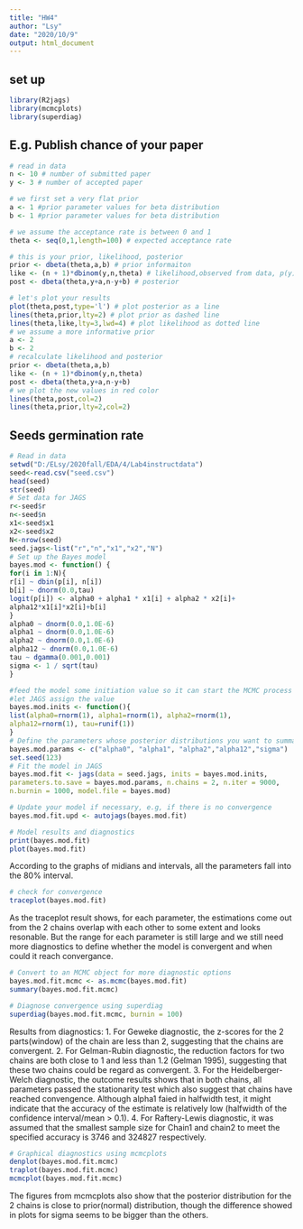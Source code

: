 ---
title: "HW4"
author: "Lsy"
date: "2020/10/9"
output: html_document
---
## set up
```{R, warning=FALSE}

library(R2jags)
library(mcmcplots)
library(superdiag)
```
## E.g. Publish chance of your paper
```{r}
# read in data
n <- 10 # number of submitted paper
y <- 3 # number of accepted paper

# we first set a very flat prior
a <- 1 #prior parameter values for beta distribution
b <- 1 #prior parameter values for beta distribution

# we assume the acceptance rate is between 0 and 1
theta <- seq(0,1,length=100) # expected acceptance rate

# this is your prior, likelihood, posterior
prior <- dbeta(theta,a,b) # prior informaiton
like <- (n + 1)*dbinom(y,n,theta) # likelihood,observed from data, p(y)=1/(n+1)[see p64-67 Mr.Shen's Bayes textbook]
post <- dbeta(theta,y+a,n-y+b) # posterior

# let's plot your results
plot(theta,post,type='l') # plot posterior as a line
lines(theta,prior,lty=2) # plot prior as dashed line
lines(theta,like,lty=3,lwd=4) # plot likelihood as dotted line
# we assume a more informative prior
a <- 2
b <- 2
# recalculate likelihood and posterior
prior <- dbeta(theta,a,b)
like <- (n + 1)*dbinom(y,n,theta)
post <- dbeta(theta,y+a,n-y+b)
# we plot the new values in red color
lines(theta,post,col=2)
lines(theta,prior,lty=2,col=2)
```

## Seeds germination rate
```{R, warning=FALSE}
# Read in data
setwd("D:/ELsy/2020fall/EDA/4/Lab4instructdata")
seed<-read.csv("seed.csv")
head(seed)
str(seed)
# Set data for JAGS
r<-seed$r
n<-seed$n
x1<-seed$x1
x2<-seed$x2
N<-nrow(seed)
seed.jags<-list("r","n","x1","x2","N")
# Set up the Bayes model
bayes.mod <- function() {
for(i in 1:N){
r[i] ~ dbin(p[i], n[i])
b[i] ~ dnorm(0.0,tau)
logit(p[i]) <- alpha0 + alpha1 * x1[i] + alpha2 * x2[i]+
alpha12*x1[i]*x2[i]+b[i]
}
alpha0 ~ dnorm(0.0,1.0E-6)
alpha1 ~ dnorm(0.0,1.0E-6)
alpha2 ~ dnorm(0.0,1.0E-6)
alpha12 ~ dnorm(0.0,1.0E-6)
tau ~ dgamma(0.001,0.001)
sigma <- 1 / sqrt(tau)
}

#feed the model some initiation value so it can start the MCMC process
#let JAGS assign the value
bayes.mod.inits <- function(){
list(alpha0=rnorm(1), alpha1=rnorm(1), alpha2=rnorm(1),
alpha12=rnorm(1), tau=runif(1))
}
# Define the parameters whose posterior distributions you want to summarize
bayes.mod.params <- c("alpha0", "alpha1", "alpha2","alpha12","sigma")
set.seed(123)
# Fit the model in JAGS
bayes.mod.fit <- jags(data = seed.jags, inits = bayes.mod.inits,
parameters.to.save = bayes.mod.params, n.chains = 2, n.iter = 9000,
n.burnin = 1000, model.file = bayes.mod)

# Update your model if necessary, e.g, if there is no convergence
bayes.mod.fit.upd <- autojags(bayes.mod.fit)

# Model results and diagnostics
print(bayes.mod.fit)
plot(bayes.mod.fit)
```
According to the graphs of midians and intervals, all the parameters fall into the 80% interval.


```{R}
# check for convergence
traceplot(bayes.mod.fit)
```
As the traceplot result shows, for each parameter, the estimations come out from the 2 chains overlap with each other to some extent and looks resonable.
But the range for each parameter is still large and we still need more diagnostics to define whether the model is convergent and when could it reach convergance.

```{R}
# Convert to an MCMC object for more diagnostic options
bayes.mod.fit.mcmc <- as.mcmc(bayes.mod.fit)
summary(bayes.mod.fit.mcmc)
```

```{r}
# Diagnose convergence using superdiag
superdiag(bayes.mod.fit.mcmc, burnin = 100)
```
Results from diagnostics:
1. For Geweke diagnostic, the z-scores for the 2 parts(window) of the chain are less than 2, suggesting that the chains are convergent.
2. For Gelman-Rubin diagnostic, the reduction factors for two chains are both close to 1 and less than 1.2 (Gelman 1995), suggesting that these two chains could be regard as convergent.
3. For the Heidelberger-Welch diagnostic, the outcome results shows that in both chains, all parameters passed the stationarity test which also suggest that chains have reached convengence. Although alpha1 faied in halfwidth test, it might indicate that the accuracy of the estimate is relatively low (halfwidth of the confidence interval/mean > 0.1).
4. For Raftery-Lewis diagnostic, it was assumed that the smallest sample size for Chain1 and chain2 to meet the specified accuracy is 3746 and 324827 respectively. 
```{r}
# Graphical diagnostics using mcmcplots
denplot(bayes.mod.fit.mcmc)
traplot(bayes.mod.fit.mcmc)
mcmcplot(bayes.mod.fit.mcmc)
```
The figures from mcmcplots also show that the posterior distribution for the 2 chains is close to prior(normal) distribution, though the difference showed in plots for sigma seems to be bigger than the others.